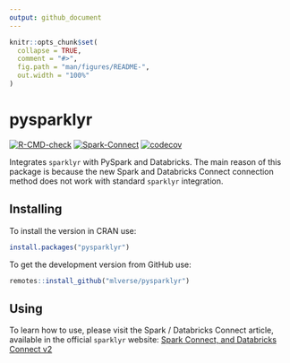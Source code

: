 ```yaml
---
output: github_document
---
```


<!-- README.md is generated from README.Rmd. Please edit that file -->

```r
knitr::opts_chunk$set(
  collapse = TRUE,
  comment = "#>",
  fig.path = "man/figures/README-",
  out.width = "100%"
)
```

# pysparklyr

<!-- badges: start -->

[![R-CMD-check](https://github.com/mlverse/pysparklyr/actions/workflows/R-CMD-check.yaml/badge.svg)](https://github.com/mlverse/pysparklyr/actions/workflows/R-CMD-check.yaml)
[![Spark-Connect](https://github.com/mlverse/pysparklyr/actions/workflows/spark-tests.yaml/badge.svg)](https://github.com/mlverse/pysparklyr/actions/workflows/spark-tests.yaml)
[![codecov](https://codecov.io/gh/mlverse/pysparklyr/graph/badge.svg?token=O1N9qPabpF)](https://codecov.io/gh/mlverse/pysparklyr)
<!-- badges: end -->

Integrates `sparklyr` with PySpark and Databricks. The main reason of this 
package is because the new Spark and Databricks Connect connection method does
not work with standard `sparklyr` integration.

## Installing

To install the version in CRAN use:

```r
install.packages("pysparklyr")
```

To get the development version from GitHub use:

```r
remotes::install_github("mlverse/pysparklyr")
```

## Using

To learn how to use, please visit the Spark / Databricks Connect article, 
available in the official `sparklyr` website: [Spark Connect, and Databricks Connect v2
](https://spark.rstudio.com/deployment/databricks-spark-connect.html)
